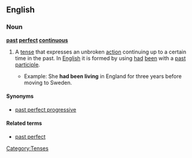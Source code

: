 ==English==

===Noun===
'''[[past]] [[perfect]] [[continuous]]'''

# {{grammar}} A [[tense]] that expresses an unbroken [[action]] continuing up to a certain time in the past. In [[English]] it is formed by using [[had]] [[been]] with a [[past participle]].
#*Example: She '''had been living''' in England for three years before moving to Sweden.

====Synonyms====
*[[past perfect progressive]]

====Related terms====
*[[past perfect]]

[[Category:Tenses]]